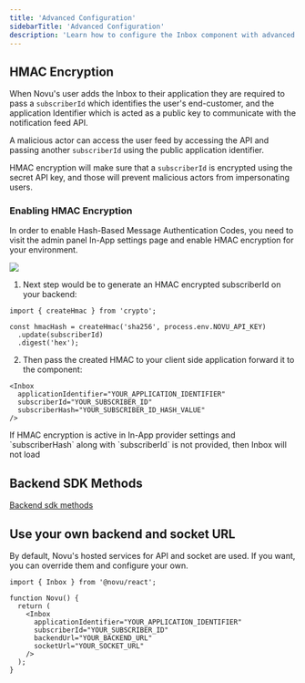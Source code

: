 ```yaml
---
title: 'Advanced Configuration'
sidebarTitle: 'Advanced Configuration'
description: 'Learn how to configure the Inbox component with advanced options'
---
```



## HMAC Encryption

When Novu's user adds the Inbox to their application they are required to pass a `subscriberId` which identifies the user's end-customer, and the application Identifier which is acted as a public key to communicate with the notification feed API.

A malicious actor can access the user feed by accessing the API and passing another `subscriberId` using the public application identifier.

HMAC encryption will make sure that a `subscriberId` is encrypted using the secret API key, and those will prevent malicious actors from impersonating users.

### Enabling HMAC Encryption

In order to enable Hash-Based Message Authentication Codes, you need to visit the admin panel In-App settings page and enable HMAC encryption for your environment.

<Frame caption="How to enable HMAC encryption for In-App Inbox">
  <img src="/images/inbox/client/react/get-started/hmac-encryption-enable.png" />
</Frame>

1. Next step would be to generate an HMAC encrypted subscriberId on your backend:

```tsx
import { createHmac } from 'crypto';

const hmacHash = createHmac('sha256', process.env.NOVU_API_KEY)
  .update(subscriberId)
  .digest('hex');
```

2. Then pass the created HMAC to your client side application forward it to the component:

```tsx
<Inbox
  applicationIdentifier="YOUR_APPLICATION_IDENTIFIER"
  subscriberId="YOUR_SUBSCRIBER_ID"
  subscriberHash="YOUR_SUBSCRIBER_ID_HASH_VALUE"
/>
```

<Info>
  If HMAC encryption is active in In-App provider settings and `subscriberHash`
  along with `subscriberId` is not provided, then Inbox will not load
</Info>

## Backend SDK Methods

[Backend sdk methods](/sdks/framework/typescript/overview)

## Use your own backend and socket URL

By default, Novu's hosted services for API and socket are used. If you want, you can override them and configure your own.

```tsx
import { Inbox } from '@novu/react';

function Novu() {
  return (
    <Inbox
      applicationIdentifier="YOUR_APPLICATION_IDENTIFIER"
      subscriberId="YOUR_SUBSCRIBER_ID"
      backendUrl="YOUR_BACKEND_URL"
      socketUrl="YOUR_SOCKET_URL"
    />
  );
}
```